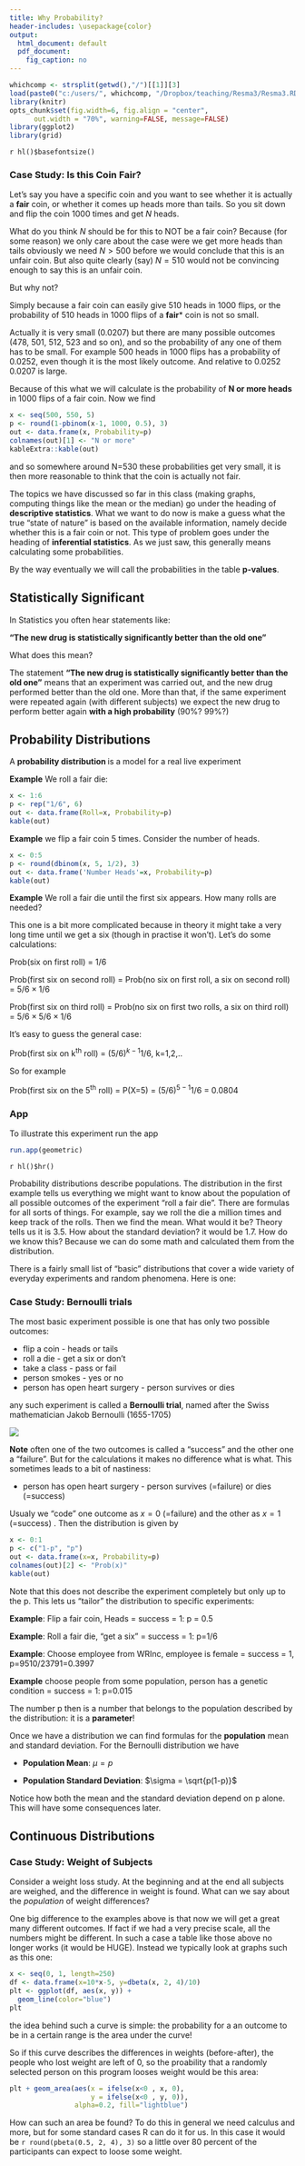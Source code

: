 ```yaml
---
title: Why Probability?
header-includes: \usepackage{color}
output:
  html_document: default
  pdf_document:
    fig_caption: no
---
```

<style>
table, th, td { text-align:right; }
th, td {padding: 10px;}
</style>

```r
whichcomp <- strsplit(getwd(),"/")[[1]][3]
load(paste0("c:/users/", whichcomp, "/Dropbox/teaching/Resma3/Resma3.RData"))
library(knitr)
opts_chunk$set(fig.width=6, fig.align = "center", 
      out.width = "70%", warning=FALSE, message=FALSE)
library(ggplot2)
library(grid)
```
`r hl()$basefontsize()`

### Case Study: Is this Coin Fair?

Let's say you have a specific coin and you want to see whether it is actually a **fair**  coin, or whether it comes up heads more than tails. So you sit down and flip the coin 1000 times and get $N$ heads. 

What do you think $N$ should be for this to NOT be a fair coin?
Because (for some reason) we only care about the case were we get more heads than tails obviously we need $N>500$ before we would conclude that this is an unfair coin. But also quite clearly (say) $N=510$ would not be convincing enough to say this is an unfair coin. 

But why not? 

Simply because a fair coin can easily give $510$ heads in $1000$ flips, or the probability of $510$ heads in $1000$ flips of a **fair*** coin is not so small.

Actually it is very small ($0.0207$) but there are many possible outcomes (478, 501, 512, 523 and so on), and so the probability of any one of them has to be small. For example 500 heads in 1000 flips has a probability of 0.0252, even though it is the most likely outcome. And relative to 0.0252 0.0207 is large. 

Because of this what we will calculate is the probability of **N or more heads** in 1000 flips of a fair coin. Now we find

```r
x <- seq(500, 550, 5)
p <- round(1-pbinom(x-1, 1000, 0.5), 3)
out <- data.frame(x, Probability=p)
colnames(out)[1] <- "N or more"
kableExtra::kable(out)
```

and so somewhere around N=530 these probabilities get very small, it is then more reasonable to think that the coin is actually not fair. 

The topics we have discussed so far in this class (making graphs, computing things like the mean or the median) go under the heading of **descriptive statistics**.  What we want to do now is make a guess what the true "state of nature" is based on the available information, namely decide whether this is a fair coin or not. This type of problem goes under the heading of **inferential statistics**. As we just saw, this generally means calculating some probabilities.

By the way eventually we will call the probabilities in the table **p-values**.  

## Statistically Significant

In Statistics you often hear statements like: 

**"The new drug is statistically significantly better than the old one"**

What does this mean? 

The statement **"The new drug is statistically significantly better than the old one"** means that an experiment was carried out, and the new drug  performed better than the old one. More than that, if the same experiment were repeated again (with different subjects) we expect the new drug to perform better again **with a high probability** (90%? 99%?)

## Probability  Distributions

A **probability distribution ** is a model for a real live experiment

**Example** We roll a fair die:

```r
x <- 1:6
p <- rep("1/6", 6)
out <- data.frame(Roll=x, Probability=p)
kable(out)
```

**Example** we flip a fair coin 5 times. Consider the number of heads.

```r
x <- 0:5
p <- round(dbinom(x, 5, 1/2), 3)
out <- data.frame('Number Heads'=x, Probability=p)
kable(out)
```


**Example** We roll a fair die until the first six appears. How many rolls are needed? 

This one is a bit more complicated because in theory it might take a very long time until we get a six (though in practise it won't). Let's do some calculations:

Prob(six on first roll) = 1/6

Prob(first six on second roll) = Prob(no six on first roll, a six on second roll) = $5/6\times 1/6$

Prob(first six on third roll) = Prob(no six on first two rolls, a six on third roll) =  $5/6 \times 5/6 \times 1/6$

It's easy to guess the general case:

Prob(first six on k^th^ roll) = $(5/6)^{k-1} 1/6$, k=1,2,..

So for example

Prob(first six on the 5^th^ roll) = P(X=5) = $(5/6)^{5-1} 1/6$ = 0.0804

### App
To illustrate this experiment run the app

```r
run.app(geometric)
```


`r hl()$hr()`

Probability distributions describe populations. The distribution in the first example tells us everything we might want to know about the population of all possible outcomes of the experiment "roll a fair die". There are formulas for all sorts of things. For example, say we roll the die a million times and keep track of the rolls. Then we find the mean. What would it be? Theory tells us it is 3.5. How about the standard deviation? it would be 1.7. How do we know this? Because we can do some math and calculated them from the distribution.

There is a fairly small list of "basic" distributions that cover a wide variety of everyday experiments and random phenomena. Here is one: 

### Case Study: Bernoulli trials

The most basic experiment possible is one that has only two possible outcomes:

- flip a coin - heads or tails
- roll a  die -  get a six or don't
- take a class - pass or fail
- person smokes - yes or no
- person has open heart surgery - person survives or dies

any such experiment is called a **Bernoulli trial**, named after the Swiss mathematician Jakob Bernoulli (1655-1705)

![](graphs/bernoulli.png)

**Note** often one of the two outcomes is called a "success" and the other one a "failure". But for the calculations it makes no difference what is what. This sometimes leads to a bit of nastiness: 
 
- person has open heart surgery - person survives (=failure) or dies (=success) 

Usualy we "code" one outcome as $x=0$ (=failure) and the other as $x=1$ (=success) . Then the distribution is given by

```r
x <- 0:1
p <- c("1-p", "p")
out <- data.frame(x=x, Probability=p)
colnames(out)[2] <- "Prob(x)"
kable(out)
```

Note that this does not describe the experiment completely but only up to the p. This lets us "tailor" the distribution to specific experiments: 

**Example**: Flip a fair coin, Heads = success = 1: p = 0.5

**Example**: Roll a fair die,  "get a six" =  success = 1: p=1/6

**Example**: Choose employee from WRInc, employee is female = success = 1, p=9510/23791=0.3997 

**Example** choose people from some population, person has a genetic condition = success = 1: p=0.015

The number p then is a number that belongs to the population described by the distribution: it is a **parameter**! 

Once we have a distribution we can find formulas for the **population** mean and standard deviation. For the Bernoulli distribution we have 

-  **Population Mean**: $\mu =p$
  
-  **Population Standard Deviation**: $\sigma = \sqrt{p(1-p)}$
  
Notice how both the mean and the standard deviation depend on p alone. This will have some consequences later.

## Continuous Distributions

### Case Study: Weight of Subjects

Consider a weight loss study. At the beginning and at the end all subjects are weighed, and the difference in weight is found. What can we say about the *population* of weight differences?

One big difference to the examples above is that now we will get a great many different outcomes. If fact if we had a very precise scale, all the numbers might be different. In such a case a table like those above no longer works (it would be HUGE). Instead we typically look at graphs such as this one:

```r
x <- seq(0, 1, length=250)
df <- data.frame(x=10*x-5, y=dbeta(x, 2, 4)/10)
plt <- ggplot(df, aes(x, y)) +
  geom_line(color="blue")
plt
```

the idea behind such a curve is simple: the probability for a an outcome to be in a certain range is the area under the curve!

So if this curve describes the differences in weights (before-after), the people who lost weight are left of 0, so the proability that a randomly selected person on this program looses weight would be this area:

```r
plt + geom_area(aes(x = ifelse(x<0 , x, 0), 
                    y = ifelse(x<0 , y, 0)), 
                alpha=0.2, fill="lightblue")
```

How can such an area be found? To do this in general we need calculus and more, but for some standard cases R can do it for us. In this case it would be `r round(pbeta(0.5, 2, 4), 3)` so a little over 80 percent of the participants can expect to loose some weight.
